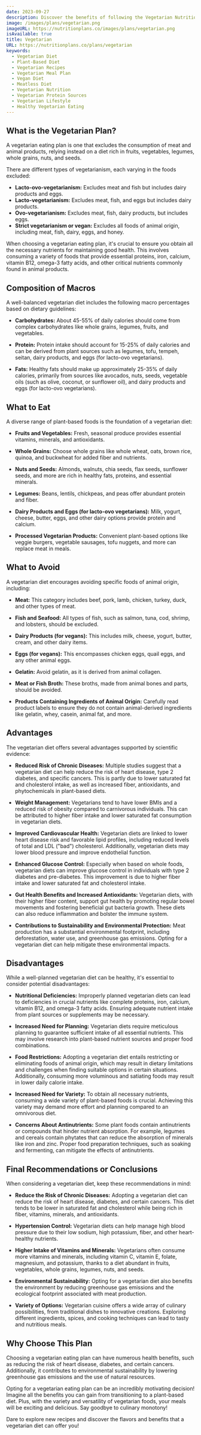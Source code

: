 ```yaml
---
date: 2023-09-27
description: Discover the benefits of following the Vegetarian Nutrition Plan!
image: /images/plans/vegetarian.png
imageURL: https://nutritionplans.co/images/plans/vegetarian.png
isAvailable: true
title: Vegetarian
URL: https://nutritionplans.co/plans/vegetarian
keywords:
  - Vegetarian Diet
  - Plant-Based Diet
  - Vegetarian Recipes
  - Vegetarian Meal Plan
  - Vegan Diet
  - Meatless Diet
  - Vegetarian Nutrition
  - Vegetarian Protein Sources
  - Vegetarian Lifestyle
  - Healthy Vegetarian Eating
---
```


## What is the **Vegetarian** Plan?

A vegetarian eating plan is one that excludes the consumption of meat and animal products, relying instead on a diet rich in fruits, vegetables, legumes, whole grains, nuts, and seeds.

There are different types of vegetarianism, each varying in the foods excluded:

- **Lacto-ovo-vegetarianism:** Excludes meat and fish but includes dairy products and eggs.
- **Lacto-vegetarianism:** Excludes meat, fish, and eggs but includes dairy products.
- **Ovo-vegetarianism:** Excludes meat, fish, dairy products, but includes eggs.
- **Strict vegetarianism or vegan:** Excludes all foods of animal origin, including meat, fish, dairy, eggs, and honey.

When choosing a vegetarian eating plan, it's crucial to ensure you obtain all the necessary nutrients for maintaining good health. This involves consuming a variety of foods that provide essential proteins, iron, calcium, vitamin B12, omega-3 fatty acids, and other critical nutrients commonly found in animal products.

## Composition of Macros

A well-balanced vegetarian diet includes the following macro percentages based on dietary guidelines:

- **Carbohydrates:** About 45-55% of daily calories should come from complex carbohydrates like whole grains, legumes, fruits, and vegetables.

- **Protein:** Protein intake should account for 15-25% of daily calories and can be derived from plant sources such as legumes, tofu, tempeh, seitan, dairy products, and eggs (for lacto-ovo vegetarians).

- **Fats:** Healthy fats should make up approximately 25-35% of daily calories, primarily from sources like avocados, nuts, seeds, vegetable oils (such as olive, coconut, or sunflower oil), and dairy products and eggs (for lacto-ovo vegetarians).

## What to Eat

A diverse range of plant-based foods is the foundation of a vegetarian diet:

- **Fruits and Vegetables:** Fresh, seasonal produce provides essential vitamins, minerals, and antioxidants.

- **Whole Grains:** Choose whole grains like whole wheat, oats, brown rice, quinoa, and buckwheat for added fiber and nutrients.

- **Nuts and Seeds:** Almonds, walnuts, chia seeds, flax seeds, sunflower seeds, and more are rich in healthy fats, proteins, and essential minerals.

- **Legumes:** Beans, lentils, chickpeas, and peas offer abundant protein and fiber.

- **Dairy Products and Eggs (for lacto-ovo vegetarians):** Milk, yogurt, cheese, butter, eggs, and other dairy options provide protein and calcium.

- **Processed Vegetarian Products:** Convenient plant-based options like veggie burgers, vegetable sausages, tofu nuggets, and more can replace meat in meals.

## What to Avoid

A vegetarian diet encourages avoiding specific foods of animal origin, including:

- **Meat:** This category includes beef, pork, lamb, chicken, turkey, duck, and other types of meat.

- **Fish and Seafood:** All types of fish, such as salmon, tuna, cod, shrimp, and lobsters, should be excluded.

- **Dairy Products (for vegans):** This includes milk, cheese, yogurt, butter, cream, and other dairy items.

- **Eggs (for vegans):** This encompasses chicken eggs, quail eggs, and any other animal eggs.

- **Gelatin:** Avoid gelatin, as it is derived from animal collagen.

- **Meat or Fish Broth:** These broths, made from animal bones and parts, should be avoided.

- **Products Containing Ingredients of Animal Origin:** Carefully read product labels to ensure they do not contain animal-derived ingredients like gelatin, whey, casein, animal fat, and more.

## Advantages

The vegetarian diet offers several advantages supported by scientific evidence:

- **Reduced Risk of Chronic Diseases:** Multiple studies suggest that a vegetarian diet can help reduce the risk of heart disease, type 2 diabetes, and specific cancers. This is partly due to lower saturated fat and cholesterol intake, as well as increased fiber, antioxidants, and phytochemicals in plant-based diets.

- **Weight Management:** Vegetarians tend to have lower BMIs and a reduced risk of obesity compared to carnivorous individuals. This can be attributed to higher fiber intake and lower saturated fat consumption in vegetarian diets.

- **Improved Cardiovascular Health:** Vegetarian diets are linked to lower heart disease risk and favorable lipid profiles, including reduced levels of total and LDL ("bad") cholesterol. Additionally, vegetarian diets may lower blood pressure and improve endothelial function.

- **Enhanced Glucose Control:** Especially when based on whole foods, vegetarian diets can improve glucose control in individuals with type 2 diabetes and pre-diabetes. This improvement is due to higher fiber intake and lower saturated fat and cholesterol intake.

- **Gut Health Benefits and Increased Antioxidants:** Vegetarian diets, with their higher fiber content, support gut health by promoting regular bowel movements and fostering beneficial gut bacteria growth. These diets can also reduce inflammation and bolster the immune system.

- **Contributions to Sustainability and Environmental Protection:** Meat production has a substantial environmental footprint, including deforestation, water use, and greenhouse gas emissions. Opting for a vegetarian diet can help mitigate these environmental impacts.

## Disadvantages

While a well-planned vegetarian diet can be healthy, it's essential to consider potential disadvantages:

- **Nutritional Deficiencies:** Improperly planned vegetarian diets can lead to deficiencies in crucial nutrients like complete proteins, iron, calcium, vitamin B12, and omega-3 fatty acids. Ensuring adequate nutrient intake from plant sources or supplements may be necessary.

- **Increased Need for Planning:** Vegetarian diets require meticulous planning to guarantee sufficient intake of all essential nutrients. This may involve research into plant-based nutrient sources and proper food combinations.

- **Food Restrictions:** Adopting a vegetarian diet entails restricting or eliminating foods of animal origin, which may result in dietary limitations and challenges when finding suitable options in certain situations. Additionally, consuming more voluminous and satiating foods may result in lower daily calorie intake.

- **Increased Need for Variety:** To obtain all necessary nutrients, consuming a wide variety of plant-based foods is crucial. Achieving this variety may demand more effort and planning compared to an omnivorous diet.

- **Concerns About Antinutrients:** Some plant foods contain antinutrients or compounds that hinder nutrient absorption. For example, legumes and cereals contain phytates that can reduce the absorption of minerals like iron and zinc. Proper food preparation techniques, such as soaking and fermenting, can mitigate the effects of antinutrients.

## Final Recommendations or Conclusions

When considering a vegetarian diet, keep these recommendations in mind:

- **Reduce the Risk of Chronic Diseases:** Adopting a vegetarian diet can reduce the risk of heart disease, diabetes, and certain cancers. This diet tends to be lower in saturated fat and cholesterol while being rich in fiber, vitamins, minerals, and antioxidants.

- **Hypertension Control:** Vegetarian diets can help manage high blood pressure due to their low sodium, high potassium, fiber, and other heart-healthy nutrients.

- **Higher Intake of Vitamins and Minerals:** Vegetarians often consume more vitamins and minerals, including vitamin C, vitamin E, folate, magnesium, and potassium, thanks to a diet abundant in fruits, vegetables, whole grains, legumes, nuts, and seeds.

- **Environmental Sustainability:** Opting for a vegetarian diet also benefits the environment by reducing greenhouse gas emissions and the ecological footprint associated with meat production.

- **Variety of Options:** Vegetarian cuisine offers a wide array of culinary possibilities, from traditional dishes to innovative creations. Exploring different ingredients, spices, and cooking techniques can lead to tasty and nutritious meals.

## Why Choose This Plan

Choosing a vegetarian eating plan can have numerous health benefits, such as reducing the risk of heart disease, diabetes, and certain cancers. Additionally, it contributes to environmental sustainability by lowering greenhouse gas emissions and the use of natural resources.

Opting for a vegetarian eating plan can be an incredibly motivating decision! Imagine all the benefits you can gain from transitioning to a plant-based diet. Plus, with the variety and versatility of vegetarian foods, your meals will be exciting and delicious. Say goodbye to culinary monotony!

Dare to explore new recipes and discover the flavors and benefits that a vegetarian diet can offer you!
